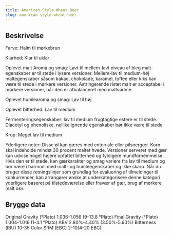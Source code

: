 ```yaml
---
title: American-Style Wheat Beer
slug: american-style-wheat-beer
---
```


## Beskrivelse
Farve: Halm til mørkebrun

Klarhed: Klar til uklar

Oplevet malt Aroma og smag: Lavt til mellem-lavt niveau af bleg malt-egenskaber er til stede i lysere versioner. Mellem-lav til medium-høj maltegenskaber såsom kakao, chokolade, karamel, toffee eller kiks kan være til stede i mørkere versioner. Astringerende ristet malt er acceptabel i mørkere versioner, når den er afbalanceret med maltsødme.

Oplevet humlearoma og smag: Lav til høj

Oplevet bitterhed: Lav til medium

Fermenteringsegenskaber: lav til medium frugtagtige estere er til stede. Diacetyl og phenoliske, nellikelignende egenskaber bør ikke være til stede

Krop: Meget lav til medium

Yderligere noter: Disse øl kan gæres med enten ale eller pilsnergær. Korn skal indeholde mindst 30 procent maltet hvede. Versioner serveret med gær kan udvise noget højere opfattet bitterhed og fyldigere mundfornemmelse. Hvis den er til stede, kan gærkarakter og smag variere fra lav til medium og bør være i harmoni med malt- og humleegenskaber og ikke skarp.						Når du bruger disse retningslinjer som grundlag for evaluering af tilmeldinger til konkurrencer, kan arrangører ønske at underkategorisere denne kategori yderligere baseret på tilstedeværelse eller fravær af gær, brug af mørkere malt osv.



## Brygge data
Original Gravity (°Plato) 1.036-1.056 (9-13.8 °Plato)
Final Gravity  (°Plato) 1.004-1.016 (1-4.1 °Plato)
ABV 2.80%-4.40% (3.50%-5.60%)
Bitterness (IBU) 10-35
Color SRM (EBC) 2-10(4-20 EBC)					

